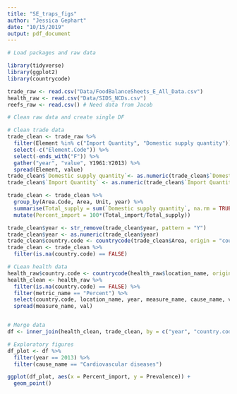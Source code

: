 ```yaml
---
title: "SE_traps_figs"
author: "Jessica Gephart"
date: "10/15/2019"
output: pdf_document
---
```


```r
# Load packages and raw data

library(tidyverse)
library(ggplot2)
library(countrycode)

trade_raw <- read.csv("Data/FoodBalanceSheets_E_All_Data.csv")
health_raw <- read.csv("Data/SIDS_NCDs.csv")
reefs_raw <- read.csv() # Need data from Jacob

```


```r
# Clean raw data and create single DF

# Clean trade data
trade_clean <- trade_raw %>% 
  filter(Element %in% c("Import Quantity", "Domestic supply quantity")) %>%
  select(-c("Element.Code")) %>% 
  select(-ends_with("F")) %>%
  gather("year", "value", Y1961:Y2013) %>%
  spread(Element, value) 
trade_clean$`Domestic supply quantity`<- as.numeric(trade_clean$`Domestic supply quantity`)
trade_clean$`Import Quantity` <- as.numeric(trade_clean$`Import Quantity`)

trade_clean <- trade_clean %>%
  group_by(Area.Code, Area, Unit, year) %>%
  summarise(Total_supply = sum(`Domestic supply quantity`, na.rm = TRUE), Total_import = sum(`Import Quantity`, na.rm = TRUE)) %>% 
  mutate(Percent_import = 100*(Total_import/Total_supply))

trade_clean$year <- str_remove(trade_clean$year, pattern = "Y")
trade_clean$year <- as.numeric(trade_clean$year)
trade_clean$country.code <- countrycode(trade_clean$Area, origin = "country.name", destination = "iso3c")
trade_clean <- trade_clean %>%
  filter(is.na(country.code) == FALSE)

# CLean health data
health_raw$country.code <- countrycode(health_raw$location_name, origin = "country.name", destination = "iso3c")
health_clean <- health_raw %>%
  filter(is.na(country.code) == FALSE) %>%
  filter(metric_name == "Percent") %>%
  select(country.code, location_name, year, measure_name, cause_name, val) %>%
  spread(measure_name, val)


# Merge data
df <- inner_join(health_clean, trade_clean, by = c("year", "country.code"))

```

```r
# Exploratory figures
df_plot <- df %>%
  filter(year == 2013) %>%
  filter(cause_name == "Cardiovascular diseases")

ggplot(df_plot, aes(x = Percent_import, y = Prevalence)) +
  geom_point()


```

